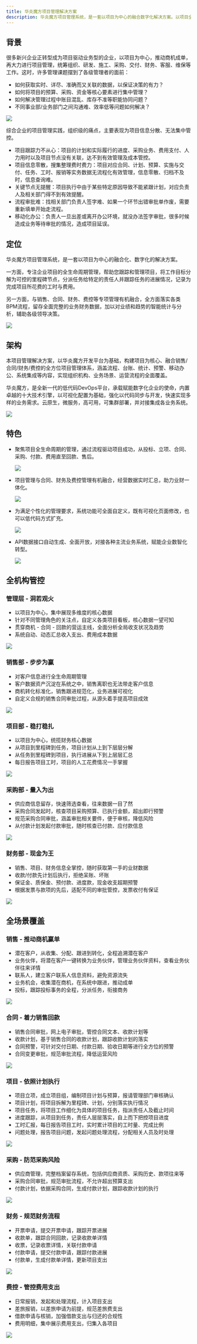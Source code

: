 ```yaml
---
title: 华炎魔方项目管理解决方案
description: 华炎魔方项目管理系统，是一套以项目为中心的融合数字化解决方案。以项目全生命周期管理为基础，通过BPM引擎推动项目全过程的规范与高效管理。有机融合了销售、合同、财务、费控等管理，留存全面、完整的业财数据资产。提供AI智能统计、分析项目业绩与发展趋势，助力项目驱动型企业的数字化转型。
---
```


## 背景

很多新兴企业正转型成为项目驱动业务型的企业，以项目为中心，推动商机成单，再大力进行项目管理，统筹组织、研发、施工、采购、交付、财务、客服、维保等工作。这时，许多管理课题摆到了各级管理者的面前：

* 如何获取实时、详尽、准确而又关联的数据，以保证决策的有力？
* 如何将项目的预算、采购、资金等核心要素进行集中管理？
* 如何解决管理过程中账目混乱、库存不准等职能协同问题？
* 不同事业部/业务部门之间沟通难、效率低等问题如何解决？

 ![](https://console.steedos.cn/api/files/images/635628896f5764003e50f3f1)

综合企业的项目管理实践，组织级的痛点，主要表现为项目信息分散、无法集中管控。

* 项目跟踪力不从心：项目的计划和实际履行的进度、采购业务、费用支付、人力用时以及项目节点没有关联，达不到有效管理及成本管控。
* 项目信息零散，搜集整理费时费力：项目对应合同、计划、预算、实施与交付、任务、工时、报销等实务数据无流程化有效管理，信息零散、归档不及时，信息查询难。
* 关键节点无提醒：项目执行中由于某些特定原因导致不能紧跟计划，对应负责人及相关部门得不到有效提醒。
* 流程审批难：找相关部门负责人签字难、如果一个环节出错审批单作废，需要重新填单开始走流程。
* 移动化办公：负责人一旦出差或离开办公环境，就没办法签字审批，很多时候造成业务等待审批的情况，造成项目延误。

## 定位

华炎魔方项目管理系统，是一套以项目为中心的融合化、数字化的解决方案。

一方面，专注企业项目的全生命周期管理，帮助您跟踪和管理项目，将工作目标分解为可控的里程碑节点，分派任务给特定的责任人并跟踪任务的进展情况，记录为完成项目所花费的工时与费用。

另一方面，与销售、合同、财务、费控等专项管理有机融合，全方面落实各类BPM流程，留存全面完整的业务财务数据，加以对业绩和趋势的智能统计与分析，辅助各级领导决策。

 ![](https://console.steedos.cn/api/files/images/63562b0b6f5764003e50f3f3)

## 架构

本项目管理解决方案，以华炎魔方开发平台为基础，构建项目为核心、融合销售/合同/财务/费控的全方位项目管理体系，涵盖流程、台账、统计、预警、移动办公、系统集成等内容，实现组织机构、业务场景、运营流程的全面覆盖。

华炎魔方，是全新一代的低代码DevOps平台，承载赋能数字化企业的使命，内置卓越的十大技术引擎，以可视化配置为基础，强化以代码同步与开发，快速实现多样的业务需求。云原生，微服务，高可用，可集群部署，并对接集成各业务系统。

 ![](https://console.steedos.cn/api/files/images/635628346f5764003e50f3f0)

## 特色

* 聚焦项目全生命周期的管理，通过流程驱动项目成功，从投标、立项、合同、采购、付款、费用直至回款、售后。

   ![](https://console.steedos.cn/api/files/images/6368da656f5764003e510366)
* 项目管理与合同、财务及费控管理有机融合，经营数据实时汇总，助力业财一体化。

   ![](https://console.steedos.cn/api/files/images/6368d7626f5764003e510361)
* 为满足个性化的管理要求，系统功能可全面自定义，既有可视化页面修改，也可以低代码方式扩充。

   ![](https://console.steedos.cn/api/files/images/6368d64c6f5764003e51035d)
* API数据接口自动生成、全面开放，对接各种主流业务系统，赋能企业数智化转型。

   ![](https://console.steedos.cn/api/files/images/6368d6006f5764003e51035c)

## 全机构管控

### 管理层 - 洞若观火

* 以项目为中心，集中展现多维度的核心数据
* 针对不同管理角色的关注点，自定义各类项目看板，核心数据一望可知
* 贯穿商机 - 合同 - 回款的营运主线，全面分析全局收支状况及趋势
* 系统自动、动态汇总收入支出、费用成本数据

 ![](https://console.steedos.cn/api/files/images/63564ebd6f5764003e50f422)

### 销售部 - 步步为赢

* 对客户信息进行全生命周期管理
* 客户数据资产沉淀在系统之中，销售离职也无法带走客户信息
* 商机转化标准化，销售跟进规范化，业务进展可视化
* 自定义合规的销售合同审批过程，从源头着手提高项目成效

 ![](https://console.steedos.cn/api/files/images/635651be6f5764003e50f424)

### 项目部 - 稳打稳扎

* 以项目为中心，统揽财务核心数据
* 从项目到里程碑到任务，项目计划从上到下层层分解
* 从任务到里程碑到项目，执行进展从下到上层层汇总
* 每日报告项目工时，项目的人工花费情况一手掌握

 ![](https://console.steedos.cn/api/files/images/63565a346f5764003e50f427)

### 采购部 - 量入为出

* 供应商信息留存，快速筛选查看，往来数据一目了然
* 采购合同发起时，核查项目采购预算、已执行金额，超出即行预警
* 规范采购合同审批，涵盖审批相关要件，便于审核，降低风险
* 从付款计划发起付款审批，随时核查已付款、应付款信息

 ![](https://console.steedos.cn/api/files/images/63565c5e6f5764003e50f42a)

### 财务部 - 现金为王

* 销售、项目、财务信息全掌控，随时获取第一手的业财数据
* 收款/付款先计划后执行，拒绝呆账、坏账
* 保证金、质保金、预付款、进度款，现金收支超期预警
* 根据发票与款项的先后，适配不同的审批管控，发票收付有保证

 ![](https://console.steedos.cn/api/files/images/63565ea76f5764003e50f42b)

## 全场景覆盖

### 销售 - 推动商机赢单

* 潜在客户，从收集、分配、跟进到转化，全程追溯潜在客户
* 业务伙伴，将潜在客户一键转换为业务伙伴，管理业务伙伴资料，查看业务伙伴往来详情
* 联系人，建立客户联系人信息资料，避免资源流失
* 业务机会，收集潜在商机，在系统中跟进，推动成单
* 投标，跟踪投标事务的全程，分派任务，衔接商务

 ![](https://console.steedos.cn/api/files/images/636230506f5764003e50fd59)

### 合同 - 着力销售回款

* 销售合同审批，网上电子审批，管控合同文本、收款计划等
* 收款计划，基于销售合同的收款计划，跟踪收款计划的落实
* 合同预警，可针对交付日期、付款日期、验收日期等进行全方位的预警
* 合同变更审批，规范审批流程，降低运营风险

 ![](https://console.steedos.cn/api/files/images/636230256f5764003e50fd58)

### 项目 - 依照计划执行

* 项目立项，成立项目组，编制项目计划与预算，报请管理部门审核确认
* 项目计划，将项目拆解为里程碑、计划，分别落实执行情况
* 项目任务，将项目工作细化为具体的项目任务，指派责任人及截止时间
* 进度跟踪，从项目到任务，责任人层层落实，自上而下把控项目进度
* 工时汇报，每日报告项目工时，实时累计项目的工时量、完成比例
* 问题处理，报告项目问题，发起问题处理流程，分配相关人员及时处理

 ![](https://console.steedos.cn/api/files/images/636237186f5764003e50fd63)

### 采购 - 防范采购风险

* 供应商管理，完整档案留存系统，包括供应商资质、采购历史、款项往来等
* 采购合同审批，规范审批流程，不允许超出预算支出
* 付款计划，依据采购合同，生成付款计划，跟踪收款计划的执行

 ![](https://console.steedos.cn/api/files/images/6362310a6f5764003e50fd5b)

### 财务 - 规范财务流程

* 开票申请，提交开票申请，跟踪开票进展
* 收款单，跟踪合同回款，记录收款单详情
* 收票，记录收票详情，关联付款申请
* 付款申请，提交付款申请，跟踪付款进展
* 付款单，生成付款单详情，更新项目支出

 ![](https://console.steedos.cn/api/files/images/6362312e6f5764003e50fd5c)

### 费控 - 管控费用支出

* 日常报销，发起和处理流程，计入项目支出
* 差旅报销，以差旅申请为前提，规范差旅费支出
* 借款申请与核销，加强借款支出与归还的合规性
* 费用明细，集中展示费用支出，归集入各项目

 ![](https://console.steedos.cn/api/files/images/636239a26f5764003e50fd64)